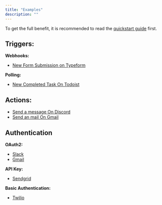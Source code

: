 ```yaml
---
title: "Examples"
description: ""
---
```


To get the full benefit, it is recommended to read the [quickstart guide](quickstart) first.

## Triggers:

**Webhooks:**
- [New Form Submission on Typeform](https://github.com/activepieces/activepieces/blob/main/packages/pieces/typeform/src/lib/trigger/new-submission.ts)

**Polling:**
- [New Completed Task On Todoist](https://github.com/activepieces/activepieces/blob/main/packages/pieces/todoist/src/lib/triggers/task-completed-trigger.ts)

## Actions:
- [Send a message On Discord](https://github.com/activepieces/activepieces/blob/main/packages/pieces/discord/src/lib/actions/send-message-webhook.ts)
- [Send an mail On Gmail](https://github.com/activepieces/activepieces/blob/main/packages/pieces/gmail/src/lib/actions/send-email-action.ts)

## Authentication

**OAuth2:**
- [Slack](https://github.com/activepieces/activepieces/tree/main/packages/pieces/slack/)
- [Gmail](https://github.com/activepieces/activepieces/tree/main/packages/pieces/gmail/)

**API Key:**
- [Sendgrid](https://github.com/activepieces/activepieces/tree/main/packages/pieces/sendgrid/src/lib/)

**Basic Authentication:**
- [Twilio](https://github.com/activepieces/activepieces/tree/main/packages/pieces/twilio/src/lib)

